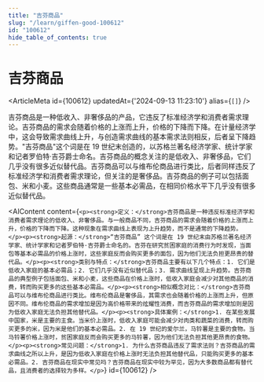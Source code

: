 ```yaml
---
title: "吉芬商品"
slug: "/learn/giffen-good-100612"
id: "100612"
hide_table_of_contents: true
---
```



# 吉芬商品

<ArticleMeta id={100612} updatedAt={'2024-09-13 11:23:10'} alias={`[]`} />
<div className='border-solid border-b border-t-0 my-4 border-[var(--ifm-color-gray-300)]' />

吉芬商品是一种低收入、非奢侈品的产品，它违反了标准经济学和消费者需求理论。吉芬商品的需求会随着价格的上涨而上升，价格的下降而下降。在计量经济学中，这会导致需求曲线上升，与创造需求曲线的基本需求法则相反，后者呈下降趋势。"吉芬商品"这个词是在 19 世纪末创造的，以苏格兰著名经济学家、统计学家和记者罗伯特·吉芬爵士命名。吉芬商品的概念关注的是低收入、非奢侈品，它们几乎没有很多近似替代品。吉芬商品可以与维布伦商品进行类比，后者同样违反了标准经济学和消费者需求理论，但关注的是奢侈品。吉芬商品的例子可以包括面包、米和小麦。这些商品通常是一些基本必需品，在相同价格水平下几乎没有很多近似替代品。

<AIContent content={`<p><strong>定义：</strong>吉芬商品是一种违反标准经济学和消费者需求理论的低收入、非奢侈品。与一般商品不同，吉芬商品的需求会随着价格的上涨而上升，价格的下降而下降。这种现象在需求曲线上表现为上升趋势，而不是通常的下降趋势。</p><p><strong>起源：</strong>“吉芬商品” 这个词是在 19 世纪末由苏格兰著名经济学家、统计学家和记者罗伯特·吉芬爵士命名的。吉芬在研究贫困家庭的消费行为时发现，当面包等基本必需品的价格上涨时，这些家庭反而会购买更多的面包，因为他们无法负担更昂贵的替代品。</p><p><strong>类别与特点：</strong>吉芬商品主要有以下几个特点：1. 它们是低收入家庭的基本必需品；2. 它们几乎没有近似替代品；3. 需求曲线呈现上升趋势。吉芬商品的典型例子包括面包、米和小麦，这些商品在价格上涨时，低收入家庭会减少对其他商品的消费，转而购买更多的这些基本必需品。</p><p><strong>相似概念对比：</strong>吉芬商品可以与维布伦商品进行类比。维布伦商品是奢侈品，其需求也会随着价格的上涨而上升，但原因不同。维布伦商品的需求增加是因为高价格带来的炫耀性消费，而吉芬商品的需求增加则是因为低收入家庭无法负担其他替代品。</p><p><strong>具体案例：</strong>1. 在某些发展中国家，米是主要的主食。当米价上涨时，低收入家庭可能会减少对肉类和蔬菜的消费，转而购买更多的米，因为米是他们的基本必需品。2. 在 19 世纪的爱尔兰，马铃薯是主要的食物。当马铃薯价格上涨时，贫困家庭反而会购买更多的马铃薯，因为他们无法负担其他更昂贵的食物。</p><p><strong>常见问题：</strong>1. 为什么吉芬商品违反了需求法则？吉芬商品的需求曲线之所以上升，是因为低收入家庭在价格上涨时无法负担其他替代品，只能购买更多的基本必需品。2. 吉芬商品在现实中常见吗？吉芬商品在现实中较为罕见，因为大多数商品都有替代品，且消费者的选择较为多样。</p>`} id={100612} />
